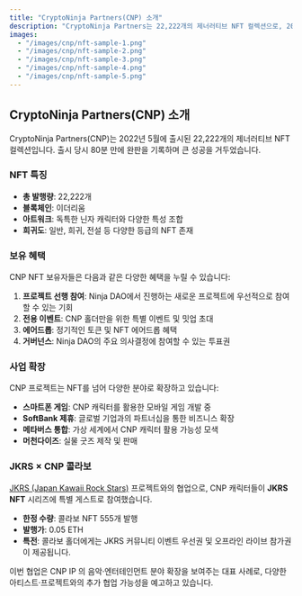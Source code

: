 ```yaml
---
title: "CryptoNinja Partners(CNP) 소개"
description: "CryptoNinja Partners는 22,222개의 제너러티브 NFT 컬렉션으로, 2022년 5월에 발행되어 80분 만에 완판되었습니다."
images:
  - "/images/cnp/nft-sample-1.png"
  - "/images/cnp/nft-sample-2.png"
  - "/images/cnp/nft-sample-3.png"
  - "/images/cnp/nft-sample-4.png"
  - "/images/cnp/nft-sample-5.png"
---
```


## CryptoNinja Partners(CNP) 소개

CryptoNinja Partners(CNP)는 2022년 5월에 출시된 22,222개의 제너러티브 NFT 컬렉션입니다. 출시 당시 80분 만에 완판을 기록하며 큰 성공을 거두었습니다.

### NFT 특징

- **총 발행량**: 22,222개
- **블록체인**: 이더리움
- **아트워크**: 독특한 닌자 캐릭터와 다양한 특성 조합
- **희귀도**: 일반, 희귀, 전설 등 다양한 등급의 NFT 존재

### 보유 혜택

CNP NFT 보유자들은 다음과 같은 다양한 혜택을 누릴 수 있습니다:

1. **프로젝트 선행 참여**: Ninja DAO에서 진행하는 새로운 프로젝트에 우선적으로 참여할 수 있는 기회
2. **전용 이벤트**: CNP 홀더만을 위한 특별 이벤트 및 밋업 초대
3. **에어드롭**: 정기적인 토큰 및 NFT 에어드롭 혜택
4. **거버넌스**: Ninja DAO의 주요 의사결정에 참여할 수 있는 투표권

### 사업 확장

CNP 프로젝트는 NFT를 넘어 다양한 분야로 확장하고 있습니다:

- **스마트폰 게임**: CNP 캐릭터를 활용한 모바일 게임 개발 중
- **SoftBank 제휴**: 글로벌 기업과의 파트너십을 통한 비즈니스 확장
- **메타버스 통합**: 가상 세계에서 CNP 캐릭터 활용 가능성 모색
- **머천다이즈**: 실물 굿즈 제작 및 판매

### JKRS × CNP 콜라보

[JKRS (Japan Kawaii Rock Stars)](https://www.jkrs.jp/) 프로젝트와의 협업으로, CNP 캐릭터들이 **JKRS NFT** 시리즈에 특별 게스트로 참여했습니다.  
- **한정 수량**: 콜라보 NFT 555개 발행  
- **발행가**: 0.05 ETH  
- **특전**: 콜라보 홀더에게는 JKRS 커뮤니티 이벤트 우선권 및 오프라인 라이브 참가권이 제공됩니다.

이번 협업은 CNP IP 의 음악·엔터테인먼트 분야 확장을 보여주는 대표 사례로, 다양한 아티스트·프로젝트와의 추가 협업 가능성을 예고하고 있습니다.
